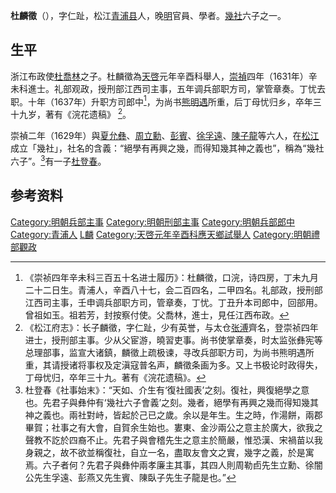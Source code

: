 '''杜麟徵'''（{{bd|1607年||1645年||Du}}），字仁趾，松江[[青浦县|青浦县]]人，晚[[明|明]]官員、學者。[[幾社|幾社]]六子之一。

==生平==
浙江布政使[[杜喬林|杜喬林]]之子。杜麟徵為[[天啓|天啓]]元年辛酉科舉人，[[崇禎|崇禎]]四年（1631年）辛未科進士。礼部观政，授刑部江西司主事，五年调兵部职方司，掌管章奏。丁忧去职。十年（1637年）升职方司郎中<ref>《崇祯四年辛未科三百五十名进士履历》：杜麟徵，口浣，诗四房，丁未九月二十二日生。青浦人，辛酉八十七，会二百四名，二甲四名。礼部政，授刑部江西司主事，壬申调兵部职方司，管章奏，丁忧。丁丑升本司郎中，回部用。曾祖如玉。祖若芳，封按察付使。父喬林，進士，見任江西布政。</ref>，为尚书[[熊明遇|熊明遇]]所重，后丁母忧归乡，卒年三十九岁，著有《浣花遗稿》 <ref>《松江府志》：长子麟徵，字仁趾，少有英誉，与太仓[[张溥|张溥]]齊名，登崇祯四年进士，授刑部主事。少从父宦游，曉習吏事。尚书使掌章奏，时太监张彝宪等总理部事，监宣大诸鎮，麟徵上疏极谏，寻改兵部职方司，为尚书熊明遇所重，其请授诸将事权及定滇寇普名声，麟徵条画为多。又上书极论时政得失，丁母忧归，卒年三十九。著有《浣花遗稿》。</ref>。

崇禎二年（1629年）與[[夏允彝|夏允彝]]、[[周立勳|周立勳]]、[[彭賓|彭賓]]、[[徐孚遠|徐孚遠]]、[[陳子龍|陳子龍]]等六人，在[[松江|松江]]成立「幾社」，社名的含義：“絕學有再興之幾，而得知幾其神之義也”，稱為“幾社六子”。<ref>杜登春《社事始末》：“天如、介生有‘復社國表’之刻。復社，興復絕學之意也。先君子與彝仲有‘幾社六子會義’之刻。幾者，絕學有再興之幾而得知幾其神之義也。兩社對峙，皆起於己已之歲。余以是年生。生之時，作湯餅，兩郡畢賀；社事之有大會，自賀余生始也。婁東、金沙兩公之意主於廣大，欲我之聲教不訖於四裔不止。先君子與會稽先生之意主於簡嚴，惟恐漢、宋禍苗以我身親之，故不欲並稱復社，自立一名，盡取友會文之實，幾字之義，於是寓焉。六子者何？先君子與彝仲兩孝廉主其事，其四人則周勒卣先生立勳、徐闇公先生孚遠、彭燕又先生賓、陳臥子先生子龍是也。”</ref>有一子[[杜登春|杜登春]]。

== 参考资料 ==
{{reflist}}

{{並稱|畿社六子|[[徐孚遠|徐孚遠]] - [[陳子龍|陳子龍]] - [[夏允彝|夏允彝]] - [[杜麟徵|杜麟徵]] - [[彭賓|彭　賓]] - [[李雯|李　雯]]}}
{{崇禎四年辛未科殿試金榜}}

{{Authority control}}

{{DEFAULTSORT:Du杜}}
[[Category:明朝兵部主事|Category:明朝兵部主事]]
[[Category:明朝刑部主事|Category:明朝刑部主事]]
[[Category:明朝兵部郎中|Category:明朝兵部郎中]]
[[Category:青浦人|Category:青浦人]]
[[Category:杜姓|L麟]]
[[Category:天啓元年辛酉科應天鄉試舉人|Category:天啓元年辛酉科應天鄉試舉人]]
[[Category:明朝禮部觀政|Category:明朝禮部觀政]]